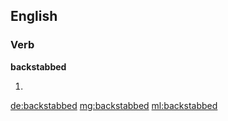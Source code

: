 ==English==

===Verb===
'''backstabbed'''

# {{past of|backstab}}

[[de:backstabbed]]
[[mg:backstabbed]]
[[ml:backstabbed]]